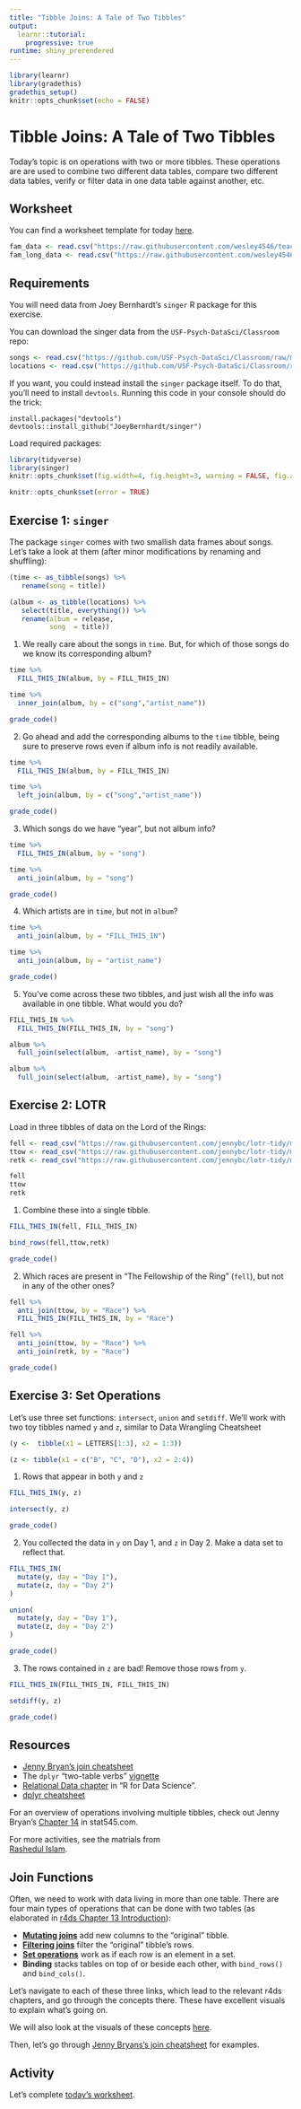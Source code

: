 ```yaml
---
title: "Tibble Joins: A Tale of Two Tibbles"
output: 
  learnr::tutorial:
    progressive: true
runtime: shiny_prerendered
---
```


```r
library(learnr)
library(gradethis)
gradethis_setup()
knitr::opts_chunk$set(echo = FALSE)
```

# Tibble Joins: A Tale of Two Tibbles

Today's topic is on operations with two or more tibbles. These operations are 
are used to combine two different data tables, compare two different data tables,
verify or filter data in one data table against another, etc.


## Worksheet

You can find a worksheet template for today [here](https://raw.githubusercontent.com/USF-Psych-DataSci/Classroom/master/tutorials/s07_tibble-join-exercise.Rmd).

```r
fam_data <- read.csv("https://raw.githubusercontent.com/wesley4546/teach-r-temp/master/data/family_data.csv")
fam_long_data <- read.csv("https://raw.githubusercontent.com/wesley4546/teach-r-temp/master/data/family_long_data.csv")
```

## Requirements

You will need data from Joey Bernhardt's `singer` R package for this exercise. 

You can download the singer data from the `USF-Psych-DataSci/Classroom` repo:

```r
songs <- read.csv("https://github.com/USF-Psych-DataSci/Classroom/raw/master/data/singer/songs.csv")
locations <- read.csv("https://github.com/USF-Psych-DataSci/Classroom/raw/master/data/singer/loc.csv")
```

If you want, you could instead install the `singer` package itself. To do that,
you'll need to install `devtools`. Running this code in your console should do 
the trick:

```
install.packages("devtools")
devtools::install_github("JoeyBernhardt/singer")
```

Load required packages:

```r
library(tidyverse)
library(singer)
knitr::opts_chunk$set(fig.width=4, fig.height=3, warning = FALSE, fig.align = "center")
```

<!-- The following chunk allows errors when knitting -->

```r
knitr::opts_chunk$set(error = TRUE)
```

## Exercise 1: `singer`

The package `singer` comes with two smallish data frames about songs. 
Let's take a look at them (after minor modifications by renaming and shuffling):

```r
(time <- as_tibble(songs) %>% 
   rename(song = title))
```

```r
(album <- as_tibble(locations) %>% 
   select(title, everything()) %>% 
   rename(album = release,
          song  = title))
```


1. We really care about the songs in `time`. But, for which of those songs do we 
   know its corresponding album?

```r
time %>% 
  FILL_THIS_IN(album, by = FILL_THIS_IN)
```

```r
time %>% 
  inner_join(album, by = c("song","artist_name"))
```

```r
grade_code()
```

2. Go ahead and add the corresponding albums to the `time` tibble, being sure to 
   preserve rows even if album info is not readily available.

```r
time %>% 
  FILL_THIS_IN(album, by = FILL_THIS_IN)
```

```r
time %>% 
  left_join(album, by = c("song","artist_name"))
```

```r
grade_code()
```

3. Which songs do we have "year", but not album info?

```r
time %>% 
  FILL_THIS_IN(album, by = "song")
```

```r
time %>% 
  anti_join(album, by = "song")
```

```r
grade_code()
```

4. Which artists are in `time`, but not in `album`?

```r
time %>% 
  anti_join(album, by = "FILL_THIS_IN")
```

```r
time %>% 
  anti_join(album, by = "artist_name")
```

```r
grade_code()
```

5. You've come across these two tibbles, and just wish all the info was 
   available in one tibble. What would you do?

```r
FILL_THIS_IN %>% 
  FILL_THIS_IN(FILL_THIS_IN, by = "song")
```

```r
album %>% 
  full_join(select(album, -artist_name), by = "song")
```

```r
album %>% 
  full_join(select(album, -artist_name), by = "song")
```

## Exercise 2: LOTR

Load in three tibbles of data on the Lord of the Rings:

```r
fell <- read_csv("https://raw.githubusercontent.com/jennybc/lotr-tidy/master/data/The_Fellowship_Of_The_Ring.csv")
ttow <- read_csv("https://raw.githubusercontent.com/jennybc/lotr-tidy/master/data/The_Two_Towers.csv")
retk <- read_csv("https://raw.githubusercontent.com/jennybc/lotr-tidy/master/data/The_Return_Of_The_King.csv")
```

```r
fell 
ttow 
retk 
```


1. Combine these into a single tibble.

```r
FILL_THIS_IN(fell, FILL_THIS_IN)
```

```r
bind_rows(fell,ttow,retk)
```

```r
grade_code()
```

2. Which races are present in "The Fellowship of the Ring" (`fell`), but not in 
   any of the other ones?

```r
fell %>% 
  anti_join(ttow, by = "Race") %>% 
  FILL_THIS_IN(FILL_THIS_IN, by = "Race")
```

```r
fell %>% 
  anti_join(ttow, by = "Race") %>% 
  anti_join(retk, by = "Race")
```

```r
grade_code()
```

## Exercise 3: Set Operations

Let's use three set functions: `intersect`, `union` and `setdiff`. We'll work 
with two toy tibbles named `y` and `z`, similar to Data Wrangling Cheatsheet

```r
(y <-  tibble(x1 = LETTERS[1:3], x2 = 1:3))
```

```r
(z <- tibble(x1 = c("B", "C", "D"), x2 = 2:4))
```

1. Rows that appear in both `y` and `z`

```r
FILL_THIS_IN(y, z)
```

```r
intersect(y, z)
```

```r
grade_code()
```

2. You collected the data in `y` on Day 1, and `z` in Day 2. 
   Make a data set to reflect that.

```r
FILL_THIS_IN(
  mutate(y, day = "Day 1"),
  mutate(z, day = "Day 2")
)
```

```r
union(
  mutate(y, day = "Day 1"),
  mutate(z, day = "Day 2")
)
```

```r
grade_code()
```

3. The rows contained in `z` are bad! Remove those rows from `y`.

```r
FILL_THIS_IN(FILL_THIS_IN, FILL_THIS_IN)
```

```r
setdiff(y, z)
```

```r
grade_code()
```


## Resources

- [Jenny Bryan's join cheatsheet](https://stat545.com/join-cheatsheet.html)
- The `dplyr` "two-table verbs" [vignette](https://cran.r-project.org/web/packages/dplyr/vignettes/two-table.html)
- [Relational Data chapter](https://r4ds.had.co.nz/relational-data.html) in "R for Data Science".
- [dplyr cheatsheet](https://rstudio.com/wp-content/uploads/2015/02/data-wrangling-cheatsheet.pdf)

For an overview of operations involving multiple tibbles, check out Jenny Bryan's 
[Chapter 14](https://stat545.com/multiple-tibbles.html) in stat545.com.

For more activities, see the matrials from  
[Rashedul Islam](https://github.com/Rashedul/stat545_guest_lecture).


## Join Functions

Often, we need to work with data living in more than one table. There are four 
main types of operations that can be done with two tables (as elaborated in 
[r4ds Chapter 13 Introduction](https://r4ds.had.co.nz/relational-data.html#introduction-7)):

- [__Mutating joins__](https://r4ds.had.co.nz/relational-data.html#mutating-joins) 
  add new columns to the "original" tibble.
- [__Filtering joins__](https://r4ds.had.co.nz/relational-data.html#filtering-joins) 
  filter the "original" tibble's rows.
- [__Set operations__](https://r4ds.had.co.nz/relational-data.html#set-operations) 
  work as if each row is an element in a set. 
- __Binding__ stacks tables on top of or beside each other, with 
  `bind_rows()` and `bind_cols()`.

Let's navigate to each of these three links, which lead to the relevant r4ds 
chapters, and go through the concepts there. These have excellent visuals to 
explain what's going on.

We will also look at the visuals of these concepts [here](https://github.com/gadenbuie/tidyexplain).

Then, let's go through [Jenny Bryans's join cheatsheet](https://stat545.com/join-cheatsheet.html) for examples. 


## Activity

Let's complete [today's worksheet](https://raw.githubusercontent.com/USF-Psych-DataSci/Classroom/master/tutorials/s07_tibble-join-exercise.Rmdd).
